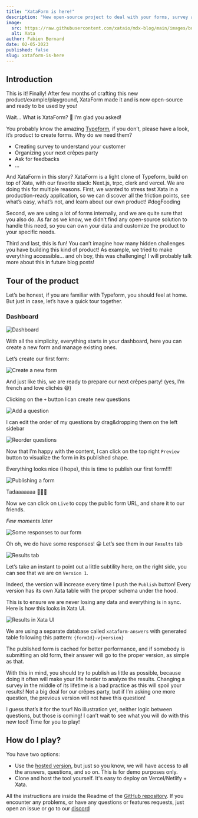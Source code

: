 ```yaml
---
title: "XataForm is here!"
description: "New open-source project to deal with your forms, survey and quizzes!"
image:
  src: https://raw.githubusercontent.com/xataio/mdx-blog/main/images/bulletproof-docs-links.png
  alt: Xata
author: Fabien Bernard
date: 02-05-2023
published: false
slug: xataform-is-here
---
```


## Introduction

This is it! Finally! After few months of crafting this new product/example/playground, XataForm made it and is now open-source and ready to be used by you!

Wait… What is XataForm? 🤔 I’m glad you asked!

You probably know the amazing [Typeform](https://www.typeform.com/), if you don’t, please have a look, it’s product to create forms. Why do we need them?

- Creating survey to understand your customer
- Organizing your next crêpes party
- Ask for feedbacks
- …

And XataForm in this story? XataForm is a light clone of Typeform, build on top of Xata, with our favorite stack: Next.js, trpc, clerk and vercel. We are doing this for multiple reasons. First, we wanted to stress test Xata in a production-ready application, so we can discover all the friction points, see what’s easy, what’s not, and learn about our own product! #dogFooding

Second, we are using a lot of forms internally, and we are quite sure that you also do. As far as we know, we didn’t find any open-source solution to handle this need, so you can own your data and customize the product to your specific needs.

Third and last, this is fun! You can’t imagine how many hidden challenges you have building this kind of product! As example, we tried to make everything accessible… and oh boy, this was challenging! I will probably talk more about this in future blog posts!

## Tour of the product

Let’s be honest, if you are familiar with Typeform, you should feel at home. But just in case, let’s have a quick tour together.

### Dashboard

![Dashboard](https://user-images.githubusercontent.com/1761469/235616203-2a11df81-0422-4e99-85ae-c599413f9932.png)

With all the simplicity, everything starts in your dashboard, here you can create a new form and manage existing ones.

Let’s create our first form:

![Create a new form](https://user-images.githubusercontent.com/1761469/235616282-86fec012-0c76-47cf-83ed-9c21d30cc7d6.gif)

And just like this, we are ready to prepare our next crêpes party! (yes, I’m french and love clichés 😅)

Clicking on the `+` button I can create new questions

![Add a question](https://user-images.githubusercontent.com/1761469/235616379-8bca253b-3534-44df-81d2-6f20bc90ea9f.png)

I can edit the order of my questions by drag&dropping them on the left sidebar

![Reorder questions](https://user-images.githubusercontent.com/1761469/235616457-25a92062-686e-402f-a606-c6f44e04b805.gif)

Now that I’m happy with the content, I can click on the top right `Preview` button to visualize the form in its published shape.

Everything looks nice (I hope), this is time to publish our first form!!!!

![Publishing a form](https://user-images.githubusercontent.com/1761469/235616524-14a367f4-8d22-4f43-a8f3-f3ff89b26426.gif)

Tadaaaaaaa 🥳🥳🥳

Now we can click on `Live` to copy the public form URL, and share it to our friends.

_Few moments later_

![Some responses to our form](https://user-images.githubusercontent.com/1761469/235616702-bc102dc4-82be-46b5-a8c7-18be75ba1b9c.png)

Oh oh, we do have some responses! 😀 Let’s see them in our `Results` tab

![Results tab](https://user-images.githubusercontent.com/1761469/235617031-b711963d-401c-40ad-b9f3-90ee892edf25.png)

Let’s take an instant to point out a little subtility here, on the right side, you can see that we are on `Version 1`.

Indeed, the version will increase every time I push the `Publish` button! Every version has its own Xata table with the proper schema under the hood.

This is to ensure we are never losing any data and everything is in sync. Here is how this looks in Xata UI.

![Results in Xata UI](https://user-images.githubusercontent.com/1761469/235617145-4448295f-6b75-4a80-a4b7-da89f8c1acec.png)

We are using a separate database called `xataform-answers` with generated table following this pattern: `{formId}-v{version}`

The published form is cached for better performance, and if somebody is submitting an old form, their answer will go to the proper version, as simple as that.

With this in mind, you should try to publish as little as possible, because doing it often will make your life harder to analyze the results. Changing a survey in the middle of its lifetime is a bad practice as this will spoil your results! Not a big deal for our crêpes party, but if I’m asking one more question, the previous version will not have this question!

I guess that’s it for the tour! No illustration yet, neither logic between questions, but those is coming! I can’t wait to see what you will do with this new tool! Time for you to play!

## How do I play?

You have two options:

- Use the [hosted version](https://xataform.com/), but just so you know, we will have access to all the answers, questions, and so on. This is for demo purposes only.
- Clone and host the tool yourself. It's easy to deploy on Vercel/Netlify + Xata.

All the instructions are inside the Readme of the [GitHub repository](https://github.com/xataio/xataform). If you encounter any problems, or have any questions or features requests, just open an issue or go to our [discord](https://xata.io/discord)
